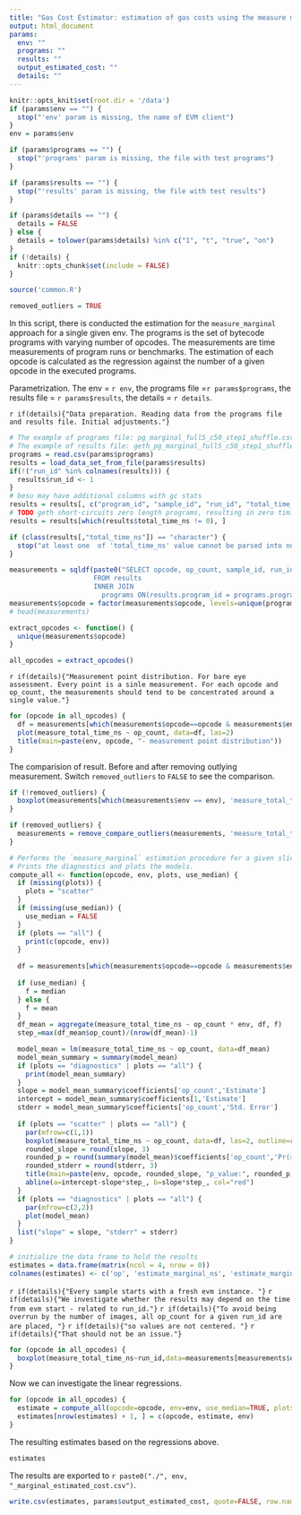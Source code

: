 ```yaml
---
title: "Gas Cost Estimator: estimation of gas costs using the measure marginal method"
output: html_document
params:
  env: ""
  programs: ""
  results: ""
  output_estimated_cost: ""
  details: ""
---
```


```r
knitr::opts_knit$set(root.dir = '/data')
if (params$env == "") {
  stop("'env' param is missing, the name of EVM client")
}
env = params$env

if (params$programs == "") {
  stop("'programs' param is missing, the file with test programs")
}

if (params$results == "") {
  stop("'results' param is missing, the file with test results")
}

if (params$details == "") {
  details = FALSE
} else {
  details = tolower(params$details) %in% c("1", "t", "true", "on")
}
if (!details) {
  knitr::opts_chunk$set(include = FALSE)
}

source('common.R')

removed_outliers = TRUE
```

In this script, there is conducted the estimation for the `measure_marginal` approach for a single given env.
The programs is the set of bytecode programs with varying number of opcodes. 
The measurements are time measurements of program runs or benchmarks.
The estimation of each opcode is calculated as the regression against the number of a given opcode in the executed programs.

Parametrization. The env = `r env`, the programs file =`r params$programs`, the results file = `r params$results`, the details = `r details`.

`r if(details){"Data preparation. Reading data from the programs file and results file. Initial adjustments."}`

```r
# The example of programs file: pg_marginal_full5_c50_step1_shuffle.csv .
# The example of results file: geth_pg_marginal_full5_c50_step1_shuffle_50_4.csv
programs = read.csv(params$programs)
results = load_data_set_from_file(params$results)
if(!("run_id" %in% colnames(results))) {
  results$run_id <- 1
}
# besu may have additional columns with gc stats
results = results[, c("program_id", "sample_id", "run_id", "total_time_ns")]
# TODO geth short-circuits zero length programs, resulting in zero timing somehow. Drop these more elegantly, not based on measure_total_time_ns
results = results[which(results$total_time_ns != 0), ]

if (class(results[,"total_time_ns"]) == "character") {
  stop("at least one  of 'total_time_ns' value cannot be parsed into numeric type")
}
```

```r
measurements = sqldf(paste0("SELECT opcode, op_count, sample_id, run_id, total_time_ns as measure_total_time_ns, '", env, "' as env, results.program_id
                     FROM results
                     INNER JOIN
                       programs ON(results.program_id = programs.program_id)"))
measurements$opcode = factor(measurements$opcode, levels=unique(programs$opcode))
# head(measurements)

extract_opcodes <- function() {
  unique(measurements$opcode)
}

all_opcodes = extract_opcodes()
```

`r if(details){"Measurement point distribution. For bare eye assessment. Every point is a sinle measurement. For each opcode and op_count, the measurements should tend to be concentrated around a single value."}`

```r
for (opcode in all_opcodes) {
  df = measurements[which(measurements$opcode==opcode & measurements$env==env),]
  plot(measure_total_time_ns ~ op_count, data=df, las=2)
  title(main=paste(env, opcode, "- measurement point distribution"))
}
```

The comparision of result. Before and after removing outlying measurement.
Switch `removed_outliers` to `FALSE` to see the comparison.

```r
if (!removed_outliers) {
  boxplot(measurements[which(measurements$env == env), 'measure_total_time_ns'] ~ measurements[which(measurements$env == env), 'opcode'], las=2, outline=TRUE, log='y', main=paste(env, 'all'))
}
```

```r
if (removed_outliers) {
  measurements = remove_compare_outliers(measurements, 'measure_total_time_ns', c(env))
}
```

```r
# Performs the `measure_marginal` estimation procedure for a given slice of the data.
# Prints the diagnostics and plots the models.
compute_all <- function(opcode, env, plots, use_median) {
  if (missing(plots)) {
    plots = "scatter"
  }
  if (missing(use_median)) {
    use_median = FALSE
  }
  if (plots == "all") {
    print(c(opcode, env))
  }
  
  df = measurements[which(measurements$opcode==opcode & measurements$env==env),]
  
  if (use_median) {
    f = median
  } else {
    f = mean
  }
  df_mean = aggregate(measure_total_time_ns ~ op_count * env, df, f)
  step_=max(df_mean$op_count)/(nrow(df_mean)-1)

  model_mean = lm(measure_total_time_ns ~ op_count, data=df_mean)
  model_mean_summary = summary(model_mean)
  if (plots == "diagnostics" | plots == "all") {
    print(model_mean_summary)
  }
  slope = model_mean_summary$coefficients['op_count','Estimate']
  intercept = model_mean_summary$coefficients[1,'Estimate']
  stderr = model_mean_summary$coefficients['op_count','Std. Error']
  
  if (plots == "scatter" | plots == "all") {
    par(mfrow=c(1,1))
    boxplot(measure_total_time_ns ~ op_count, data=df, las=2, outline=removed_outliers)
    rounded_slope = round(slope, 3)
    rounded_p = round(summary(model_mean)$coefficients['op_count','Pr(>|t|)'], 3)
    rounded_stderr = round(stderr, 3)
    title(main=paste(env, opcode, rounded_slope, "p_value:", rounded_p, "StdErr:", rounded_stderr))
    abline(a=intercept-slope*step_, b=slope*step_, col="red")
  }
  if (plots == "diagnostics" | plots == "all") {
    par(mfrow=c(2,2))
    plot(model_mean)
  }
  list("slope" = slope, "stderr" = stderr)
}
```

```r
# initialize the data frame to hold the results
estimates = data.frame(matrix(ncol = 4, nrow = 0))
colnames(estimates) <- c('op', 'estimate_marginal_ns', 'estimate_marginal_ns_stderr', 'env')
```

`r if(details){"Every sample starts with a fresh evm instance. "}`
`r if(details){"We investigate whether the results may depend on the time from evm start - related to run_id."}`
`r if(details){"To avoid being overrun by the number of images, all op_count for a given run_id are are placed, "}`
`r if(details){"so values are not centered. "}`
`r if(details){"That should not be an issue."}`

```r
for (opcode in all_opcodes) {
  boxplot(measure_total_time_ns~run_id,data=measurements[measurements$opcode == opcode,], main=opcode)
}
```

Now we can investigate the linear regressions.

```r
for (opcode in all_opcodes) {
  estimate = compute_all(opcode=opcode, env=env, use_median=TRUE, plots=ifelse(details,'all','scatter'))
  estimates[nrow(estimates) + 1, ] = c(opcode, estimate, env)
}
```

The resulting estimates based on the regressions above.

```r
estimates
```

The results are exported to `r paste0("./", env, "_marginal_estimated_cost.csv")`.

```r
write.csv(estimates, params$output_estimated_cost, quote=FALSE, row.names=FALSE)
```
